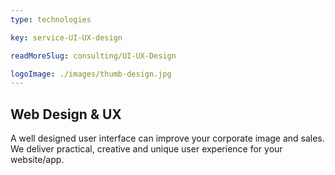 ```yaml
---
type: technologies

key: service-UI-UX-design

readMoreSlug: consulting/UI-UX-Design

logoImage: ./images/thumb-design.jpg
---
```


## Web Design & UX

A well designed user interface can improve your corporate image and sales. We deliver practical, creative and unique user experience for your website/app.
